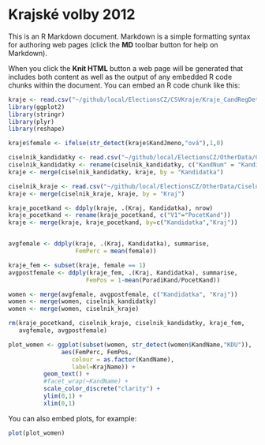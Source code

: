 Krajské volby 2012
========================================================

This is an R Markdown document. Markdown is a simple formatting syntax for authoring web pages (click the **MD** toolbar button for help on Markdown).

When you click the **Knit HTML** button a web page will be generated that includes both content as well as the output of any embedded R code chunks within the document. You can embed an R code chunk like this:

```r
kraje <- read.csv("~/github/local/ElectionsCZ/CSVKraje/Kraje_CandRegDetails2012.csv")
library(ggplot2)
library(stringr)
library(plyr)
library(reshape)

kraje$female <- ifelse(str_detect(kraje$KandJmeno,"ová"),1,0)

ciselnik_kandidatky <- read.csv("~/github/local/ElectionsCZ/OtherData/Ciselnik_KZ_2012_kandidatky.csv")
ciselnik_kandidatky <- rename(ciselnik_kandidatky, c("KandNum" = "Kandidatka"))
kraje <- merge(ciselnik_kandidatky, kraje, by = "Kandidatka")

ciselnik_kraje <- read.csv("~/github/local/ElectionsCZ/OtherData/Ciselnik_KZ_2012_kraje.csv")
kraje <- merge(ciselnik_kraje, kraje, by = "Kraj")

kraje_pocetkand <- ddply(kraje, .(Kraj, Kandidatka), nrow)
kraje_pocetkand <- rename(kraje_pocetkand, c("V1"="PocetKand"))
kraje <- merge(kraje, kraje_pocetkand, by=c("Kandidatka","Kraj"))


avgfemale <- ddply(kraje, .(Kraj, Kandidatka), summarise,
                   FemPerc = mean(female))

kraje_fem <- subset(kraje, female == 1)
avgpostfemale <- ddply(kraje_fem, .(Kraj, Kandidatka), summarise,
                      FemPos = 1-mean(PoradiKand/PocetKand))

women <- merge(avgfemale, avgpostfemale, c("Kandidatka", "Kraj"))
women <- merge(women, ciselnik_kandidatky)
women <- merge(women, ciselnik_kraje)

rm(kraje_pocetkand, ciselnik_kraje, ciselnik_kandidatky, kraje_fem,
   avgfemale, avgpostfemale)

plot_women <- ggplot(subset(women, str_detect(women$KandName,"KDU")),
               aes(FemPerc, FemPos,
                  colour = as.factor(KandName),
                  label=KrajName)) +
          geom_text() +
          #facet_wrap(~KandName) + 
          scale_color_discrete("clarity") +
          ylim(0,1) + 
          xlim(0,1)

```

You can also embed plots, for example:

```r
plot(plot_women)
```


